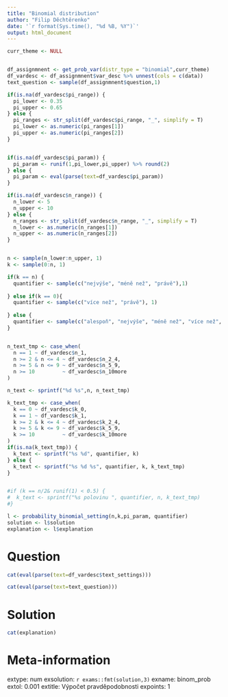 ```yaml
---
title: "Binomial distribution"
author: "Filip Děchtěrenko"
date: '`r format(Sys.time(), "%d %B, %Y")`'
output: html_document
---
```


```r
curr_theme <- NULL
```

```r

```

```r

df_assignmnent <- get_prob_var(distr_type = "binomial",curr_theme)
df_vardesc <- df_assignmnent$var_desc %>% unnest(cols = c(data))
text_question <- sample(df_assignmnent$question,1)

if(is.na(df_vardesc$pi_range)) {
  pi_lower <- 0.35
  pi_upper <- 0.65 
} else {
  pi_ranges <- str_split(df_vardesc$pi_range, "_", simplify = T)
  pi_lower <- as.numeric(pi_ranges[1])
  pi_upper <- as.numeric(pi_ranges[2])
}


if(is.na(df_vardesc$pi_param)) {
  pi_param <- runif(1,pi_lower,pi_upper) %>% round(2)  
} else {
  pi_param <- eval(parse(text=df_vardesc$pi_param))
}

if(is.na(df_vardesc$n_range)) {
  n_lower <- 5
  n_upper <- 10 
} else {
  n_ranges <- str_split(df_vardesc$n_range, "_", simplify = T)
  n_lower <- as.numeric(n_ranges[1])
  n_upper <- as.numeric(n_ranges[2])
}


n <- sample(n_lower:n_upper, 1)
k <- sample(0:n, 1)

if(k == n) {
  quantifier <- sample(c("nejvýše", "méně než", "právě"),1)
  
} else if(k == 0){
  quantifier <- sample(c("více než", "právě"), 1)
  
} else {
  quantifier <- sample(c("alespoň", "nejvýše", "méně než", "více než", "právě"),1)  
}


n_text_tmp <- case_when(
  n == 1 ~ df_vardesc$n_1,
  n >= 2 & n <= 4 ~ df_vardesc$n_2_4,
  n >= 5 & n <= 9 ~ df_vardesc$n_5_9,
  n >= 10         ~ df_vardesc$n_10more
)

n_text <- sprintf("%d %s",n, n_text_tmp)

k_text_tmp <- case_when(
  k == 0 ~ df_vardesc$k_0,
  k == 1 ~ df_vardesc$k_1,
  k >= 2 & k <= 4 ~ df_vardesc$k_2_4,
  k >= 5 & k <= 9 ~ df_vardesc$k_5_9,
  k >= 10         ~ df_vardesc$k_10more
)
if(is.na(k_text_tmp)) {
  k_text <- sprintf("%s %d", quantifier, k)
} else {
  k_text <- sprintf("%s %d %s", quantifier, k, k_text_tmp)
}


#if (k == n/2& runif(1) < 0.5) {
#  k_text <- sprintf("%s polovinu ", quantifier, n, k_text_tmp)
#}

l <- probability_binomial_setting(n,k,pi_param, quantifier)
solution <- l$solution
explanation <- l$explanation
```

Question
========

```r
cat(eval(parse(text=df_vardesc$text_settings)))
```


```r
cat(eval(parse(text=text_question)))
```

Solution
========

```r
cat(explanation)
```

Meta-information
================
extype: num
exsolution: `r exams::fmt(solution,3)`
exname: binom_prob
extol: 0.001
extitle: Výpočet pravděpodobnosti
expoints: 1